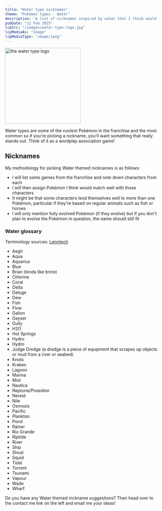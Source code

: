 ```yaml
---
title: "Water type nicknames"
theme: "Pokémon types - Water"
description: "A list of nicknames inspired by water that I think would work well with Pokémon."
pubDate: "12 Feb 2025"
lcpSrc: "/images/water-type-logo.jpg"
lcpMediaAs: "image"
lcpMediaType: "image/jpeg"
---
```


<div class="img-center">
	<img src={frontmatter.lcpSrc} alt="the water type logo" width="250" height="250"/>
</div>

Water types are some of the coolest Pokémon in the franchise and the most common so if you're picking a nickname, you'll want something that really stands out. Think of it as a wordplay association game! 

## Nicknames

My methodology for picking Water themed nicknames is as follows:

* I will list some games from the franchise and note down characters from each
* I will then assign Pokémon I think would match well with those characters
* It might be that some characters lend themselves well to more than one Pokémon, particular if they're based on regular animals such as fish or horses
* I will only mention fully evolved Pokémon (if they evolve) but if you don't plan to evolve the Pokémon in question, the name should still fit

### Water glossary

Terminology sources: [Lenntech](https://www.lenntech.com/water-glossary.htm)

* Aegir
* Aqua
* Aquarius
* Blue
* Brian (kinda like brine)
* Chlorine
* Coral
* Delta
* Deluge
* Dew
* Fish
* Flow
* Gallon
* Geyser
* Gully
* H2O
* Hot Springs
* Hydro
* Hydro
* Judge Dredge (a dredge is a piece of equipment that scrapes up objects or mud from a river or seabed)
* Knots
* Kraken
* Lagoon
* Marina
* Mist
* Nautica
* Neptune/Poseidon
* Nereid
* Nile
* Osmosis
* Pacific
* Plankton
* Pond
* Rainer
* Rio Grande
* Riptide
* River
* Ship
* Shoal
* Squid
* Tidal
* Torrent
* Tsunami
* Vapour
* Wade
* Wharf

Do you have any Water themed nickname suggestions? Then head over to the contact me link on the left and email me your ideas!